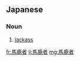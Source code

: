 ==Japanese==
{{ja-kanjitab|馬|鹿|者}}

===Noun===
{{ja-noun|ばかもの}}

# [[jackass]] {{gloss|foolish or stupid person}}

[[fr:馬鹿者]]
[[li:馬鹿者]]
[[mg:馬鹿者]]